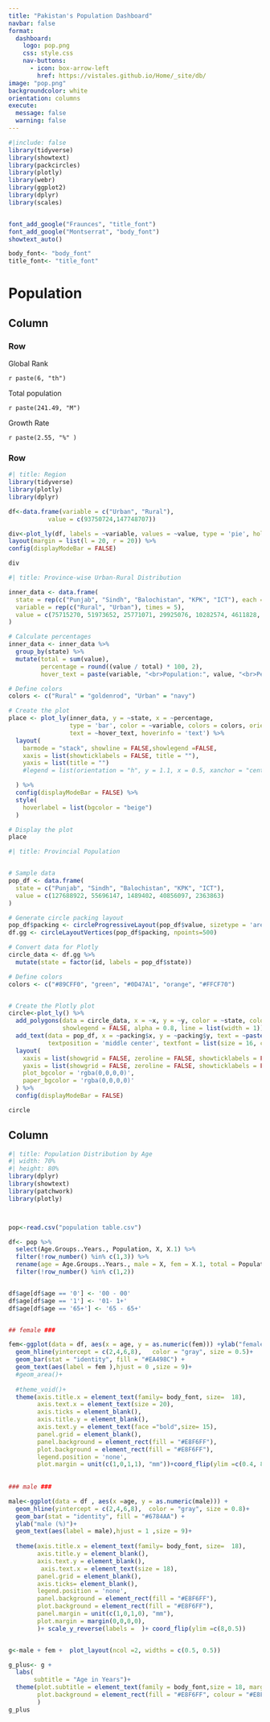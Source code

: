 ```yaml
--- 
title: "Pakistan's Population Dashboard"
navbar: false
format: 
  dashboard:
    logo: pop.png
    css: style.css
    nav-buttons:
      - icon: box-arrow-left
        href: https://vistales.github.io/Home/_site/db/
image: "pop.png"
backgroundcolor: white
orientation: columns
execute: 
  message: false
  warning: false
--- 
```



```r
#|include: false
library(tidyverse)
library(showtext)
library(packcircles)
library(plotly)
library(webr)
library(ggplot2)
library(dplyr)
library(scales)


font_add_google("Fraunces", "title_font")
font_add_google("Montserrat", "body_font")
showtext_auto()

body_font<- "body_font"
title_font<- "title_font"

```

# Population

## Column 

### Row {height="32%"}

::: {.valuebox icon="globe" color="#509475" margin-bottom="0px"}
Global Rank

`r paste(6, "th")`
::: 

::: {.valuebox icon="people" color="#e3861d"}
Total population

`r paste(241.49, "M")`
:::

::: {.valuebox icon="graph-up-arrow" color="#508094"}
Growth Rate

`r paste(2.55, "%" )`
:::


### Row {.tabset}
```r
#| title: Region
library(tidyverse)
library(plotly)
library(dplyr)

df<-data.frame(variable = c("Urban", "Rural"),
           value = c(93750724,147748707))

div<-plot_ly(df, labels = ~variable, values = ~value, type = 'pie', hole = 0.5,marker = list(colors = c('goldenrod', 'navy')),textinfo ='label',textposition = 'inside',direction = 'clockwise', showlegend= FALSE) %>%
layout(margin = list(l = 20, r = 20)) %>%
config(displayModeBar = FALSE)

div
```



```r
#| title: Province-wise Urban-Rural Distribution

inner_data <- data.frame(
  state = rep(c("Punjab", "Sindh", "Balochistan", "KPK", "ICT"), each = 2),
  variable = rep(c("Rural", "Urban"), times = 5),
  value = c(75715270, 51973652, 25771071, 29925076, 10282574, 4611828, 34724801, 6131296, 1254991, 1108872)
)

# Calculate percentages
inner_data <- inner_data %>%
  group_by(state) %>%
  mutate(total = sum(value),
         percentage = round((value / total) * 100, 2),
         hover_text = paste(variable, "<br>Population:", value, "<br>Percentage:", percentage, "%"))

# Define colors
colors <- c("Rural" = "goldenrod", "Urban" = "navy")

# Create the plot
place <- plot_ly(inner_data, y = ~state, x = ~percentage,
                 type = 'bar', color = ~variable, colors = colors, orientation = 'h',
                 text = ~hover_text, hoverinfo = 'text') %>%
  layout(
    barmode = "stack", showline = FALSE,showlegend =FALSE,
    xaxis = list(showticklabels = FALSE, title = ""),
    yaxis = list(title = "")
    #legend = list(orientation = "h", y = 1.1, x = 0.5, xanchor = "center", yanchor = "bottom")

  ) %>%
  config(displayModeBar = FALSE) %>%
  style(
    hoverlabel = list(bgcolor = "beige")
  )

# Display the plot
place

```

```r
#| title: Provincial Population


# Sample data
pop_df <- data.frame(
  state = c("Punjab", "Sindh", "Balochistan", "KPK", "ICT"),
  value = c(127688922, 55696147, 1489402, 40856097, 2363863)
)

# Generate circle packing layout
pop_df$packing <- circleProgressiveLayout(pop_df$value, sizetype = 'area')
df.gg <- circleLayoutVertices(pop_df$packing, npoints=500)

# Convert data for Plotly
circle_data <- df.gg %>%
  mutate(state = factor(id, labels = pop_df$state))

# Define colors
colors <- c("#89CFF0", "green", "#0D47A1", "orange", "#FFCF70")


# Create the Plotly plot
circle<-plot_ly() %>%
  add_polygons(data = circle_data, x = ~x, y = ~y, color = ~state, colors = colors, 
               showlegend = FALSE, alpha = 0.8, line = list(width = 1)) %>%
  add_text(data = pop_df, x = ~packing$x, y = ~packing$y, text = ~paste(state, value, sep="\n"),
           textposition = 'middle center', textfont = list(size = 16, color = 'black')) %>%
  layout(
    xaxis = list(showgrid = FALSE, zeroline = FALSE, showticklabels = FALSE, title=""),
    yaxis = list(showgrid = FALSE, zeroline = FALSE, showticklabels = FALSE,title=""),
    plot_bgcolor = 'rgba(0,0,0,0)',
    paper_bgcolor = 'rgba(0,0,0,0)'
  ) %>%
  config(displayModeBar = FALSE)

circle

```


## Column
```r
#| title: Population Distribution by Age 
#| width: 70%
#| height: 80%
library(dplyr)
library(showtext)
library(patchwork)
library(plotly)



pop<-read.csv("population table.csv")

df<- pop %>%
  select(Age.Groups..Years., Population, X, X.1) %>%
  filter(!row_number() %in% c(1,3)) %>%
  rename(age = Age.Groups..Years., male = X, fem = X.1, total = Population ) %>%
  filter(!row_number() %in% c(1,2)) 


df$age[df$age == '0'] <- '00 - 00'
df$age[df$age == '1'] <- '01- 1+'
df$age[df$age == '65+'] <- '65 - 65+'


## female ###

fem<-ggplot(data = df, aes(x = age, y = as.numeric(fem))) +ylab("female (%)")+
  geom_hline(yintercept = c(2,4,6,8),   color = "gray", size = 0.5)+
  geom_bar(stat = "identity", fill = "#EA498C") +
  geom_text(aes(label = fem ),hjust = 0 ,size = 9)+
  #geom_area()+
  
  #theme_void()+
  theme(axis.title.x = element_text(family= body_font, size=  18), 
        axis.text.x = element_text(size = 20),
        axis.ticks = element_blank(),
        axis.title.y = element_blank(), 
        axis.text.y = element_text(face ="bold",size= 15), 
        panel.grid = element_blank(),
        panel.background = element_rect(fill = "#E8F6FF"),
        plot.background = element_rect(fill = "#E8F6FF"),
        legend.position = 'none',
        plot.margin = unit(c(1,0,1,1), "mm"))+coord_flip(ylim =c(0.4, 8.2))
  
  
### male ###

male<-ggplot(data = df , aes(x =age, y = as.numeric(male))) +
  geom_hline(yintercept = c(2,4,6,8),  color = "gray", size = 0.8)+
  geom_bar(stat = "identity", fill = "#6784AA") +
  ylab("male (%)")+
  geom_text(aes(label = male),hjust = 1 ,size = 9)+
  
  theme(axis.title.x = element_text(family= body_font, size=  18), 
        axis.title.y = element_blank(), 
        axis.text.y = element_blank(), 
         axis.text.x = element_text(size = 18), 
        panel.grid = element_blank(),
        axis.ticks= element_blank(), 
        legend.position = 'none',
        panel.background = element_rect(fill = "#E8F6FF"),
        plot.background = element_rect(fill = "#E8F6FF"),
        panel.margin = unit(c(1,0,1,0), "mm"),
        plot.margin = margin(0,0,0,0),
        )+ scale_y_reverse(labels =  )+ coord_flip(ylim =c(8,0.5))


g<-male + fem +  plot_layout(ncol =2, widths = c(0.5, 0.5))

g_plus<- g + 
  labs(
       subtitle = "Age in Years")+
  theme(plot.subtitle = element_text(family = body_font,size = 18, margin = margin(0, 0,0,-40)),
        plot.background = element_rect(fill = "#E8F6FF", colour = "#E8F6FF"),
        )
g_plus
```
